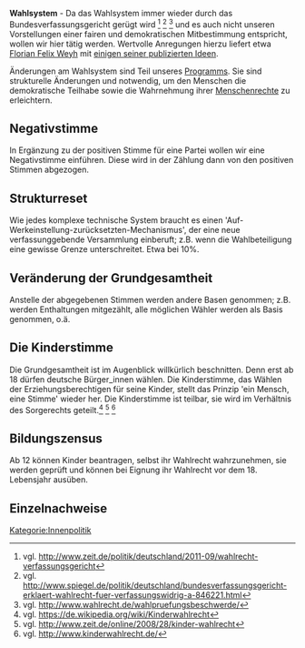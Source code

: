 '''Wahlsystem''' - Da das Wahlsystem immer wieder durch das Bundesverfassungsgericht gerügt wird <ref>vgl. http://www.zeit.de/politik/deutschland/2011-09/wahlrecht-verfassungsgericht</ref> <ref>vgl. http://www.spiegel.de/politik/deutschland/bundesverfassungsgericht-erklaert-wahlrecht-fuer-verfassungswidrig-a-846221.html</ref> <ref>vgl. http://www.wahlrecht.de/wahlpruefungsbeschwerde/</ref>  und es auch nicht unseren Vorstellungen einer fairen und demokratischen Mitbestimmung entspricht, wollen wir hier tätig werden. Wertvolle Anregungen hierzu liefert etwa [https://de.wikipedia.org/wiki/Florian_Felix_Weyh Florian Felix Weyh] mit [https://de.wikipedia.org/wiki/Die_letzte_Wahl einigen seiner publizierten Ideen].

Änderungen am Wahlsystem sind Teil unseres [[PROGRAMM:Program_mittelfristig|Programms]]. Sie sind strukturelle Änderungen und notwendig, um den Menschen die demokratische Teilhabe sowie die Wahrnehmung ihrer [http://www.un.org/Depts/german/menschenrechte/aemr.pdf Menschenrechte] zu erleichtern.

== Negativstimme ==
In Ergänzung zu der positiven Stimme für eine Partei wollen wir eine Negativstimme einführen. Diese wird in der Zählung dann von den positiven Stimmen abgezogen.

== Strukturreset ==
Wie jedes komplexe technische System braucht es einen 'Auf-Werkeinstellung-zurücksetzten-Mechanismus', der eine neue verfassunggebende Versammlung einberuft; z.B. wenn die Wahlbeteiligung eine gewisse Grenze unterschreitet. Etwa bei 10%.

== Veränderung der Grundgesamtheit ==
Anstelle der abgegebenen Stimmen werden andere Basen genommen; z.B. werden Enthaltungen mitgezählt, alle möglichen Wähler werden als Basis genommen, o.ä.

== Die Kinderstimme ==
Die Grundgesamtheit ist im Augenblick willkürlich beschnitten. Denn erst ab 18 dürfen deutsche Bürger_innen wählen. Die Kinderstimme, das Wählen der Erziehungsberechtigen für seine Kinder, stellt das Prinzip 'ein Mensch, eine Stimme' wieder her. Die Kinderstimme ist teilbar, sie wird im Verhältnis des Sorgerechts geteilt.<ref>vgl. https://de.wikipedia.org/wiki/Kinderwahlrecht</ref> <ref>vgl. http://www.zeit.de/online/2008/28/kinder-wahlrecht</ref> <ref>vgl. http://www.kinderwahlrecht.de/</ref>

== Bildungszensus ==
Ab 12 können Kinder beantragen, selbst ihr Wahlrecht wahrzunehmen, sie werden geprüft und können bei Eignung ihr Wahlrecht vor dem 18. Lebensjahr ausüben.

== Einzelnachweise ==
<references />

[[Kategorie:Innenpolitik]]